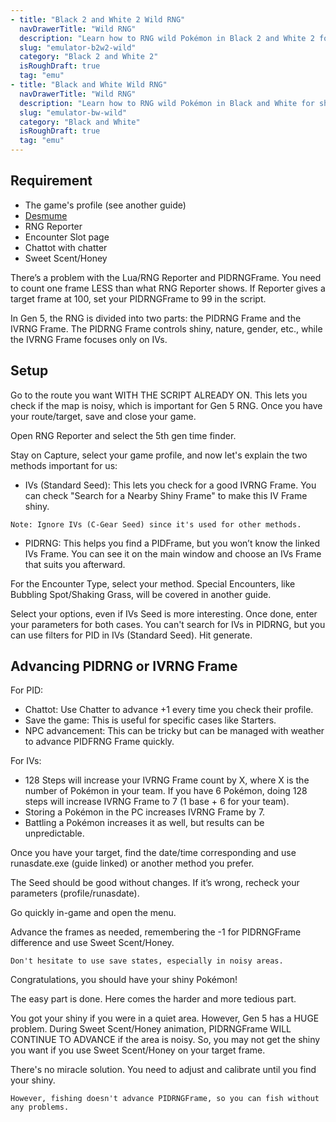 ```yaml
---
- title: "Black 2 and White 2 Wild RNG"
  navDrawerTitle: "Wild RNG"
  description: "Learn how to RNG wild Pokémon in Black 2 and White 2 for shiny and high-IV results."
  slug: "emulator-b2w2-wild"
  category: "Black 2 and White 2"
  isRoughDraft: true
  tag: "emu"
- title: "Black and White Wild RNG"
  navDrawerTitle: "Wild RNG"
  description: "Learn how to RNG wild Pokémon in Black and White for shiny and high-IV results."
  slug: "emulator-bw-wild"
  category: "Black and White"
  isRoughDraft: true
  tag: "emu"
---
```


## Requirement

- The game's profile (see another guide)
- [Desmume](/desmume-setup)
- RNG Reporter
- Encounter Slot page
- Chattot with chatter
- Sweet Scent/Honey

There’s a problem with the Lua/RNG Reporter and PIDRNGFrame. You need to count one frame LESS than what RNG Reporter shows. If Reporter gives a target frame at 100, set your PIDRNGFrame to 99 in the script.

In Gen 5, the RNG is divided into two parts: the PIDRNG Frame and the IVRNG Frame. The PIDRNG Frame controls shiny, nature, gender, etc., while the IVRNG Frame focuses only on IVs.

## Setup

Go to the route you want WITH THE SCRIPT ALREADY ON. This lets you check if the map is noisy, which is important for Gen 5 RNG. Once you have your route/target, save and close your game.

Open RNG Reporter and select the 5th gen time finder.

Stay on Capture, select your game profile, and now let's explain the two methods important for us:

- IVs (Standard Seed): This lets you check for a good IVRNG Frame. You can check "Search for a Nearby Shiny Frame" to make this IV Frame shiny.

```
Note: Ignore IVs (C-Gear Seed) since it's used for other methods.
```

- PIDRNG: This helps you find a PIDFrame, but you won’t know the linked IVs Frame. You can see it on the main window and choose an IVs Frame that suits you afterward.

For the Encounter Type, select your method. Special Encounters, like Bubbling Spot/Shaking Grass, will be covered in another guide.

Select your options, even if IVs Seed is more interesting. Once done, enter your parameters for both cases. You can't search for IVs in PIDRNG, but you can use filters for PID in IVs (Standard Seed). Hit generate.

## Advancing PIDRNG or IVRNG Frame

For PID:

- Chattot: Use Chatter to advance +1 every time you check their profile.
- Save the game: This is useful for specific cases like Starters.
- NPC advancement: This can be tricky but can be managed with weather to advance PIDFRNG Frame quickly.

For IVs:

- 128 Steps will increase your IVRNG Frame count by X, where X is the number of Pokémon in your team. If you have 6 Pokémon, doing 128 steps will increase IVRNG Frame to 7 (1 base + 6 for your team).
- Storing a Pokémon in the PC increases IVRNG Frame by 7.
- Battling a Pokémon increases it as well, but results can be unpredictable.

Once you have your target, find the date/time corresponding and use runasdate.exe (guide linked) or another method you prefer.

The Seed should be good without changes. If it’s wrong, recheck your parameters (profile/runasdate).

Go quickly in-game and open the menu.

Advance the frames as needed, remembering the -1 for PIDRNGFrame difference and use Sweet Scent/Honey.

```
Don't hesitate to use save states, especially in noisy areas.
```

Congratulations, you should have your shiny Pokémon!

The easy part is done. Here comes the harder and more tedious part.

You got your shiny if you were in a quiet area. However, Gen 5 has a HUGE problem. During Sweet Scent/Honey animation, PIDRNGFrame WILL CONTINUE TO ADVANCE if the area is noisy. So, you may not get the shiny you want if you use Sweet Scent/Honey on your target frame.

There's no miracle solution. You need to adjust and calibrate until you find your shiny.

```
However, fishing doesn't advance PIDRNGFrame, so you can fish without any problems.
```
